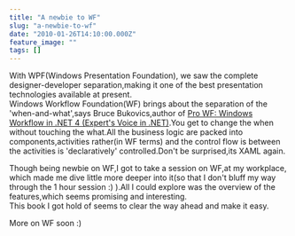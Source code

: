 ```yaml
---
title: "A newbie to WF"
slug: "a-newbie-to-wf"
date: "2010-01-26T14:10:00.000Z"
feature_image: ""
tags: []
---
```


With WPF(Windows Presentation Foundation), we saw the complete designer-developer separation,making it one of the best presentation technologies available at present.  
Windows Workflow Foundation(WF) brings about the separation of the 'when-and-what',says Bruce Bukovics,author of [Pro WF: Windows Workflow in .NET 4 (Expert's Voice in .NET)](http://www.amazon.com/gp/product/1430227214/ref=as_li_qf_sp_asin_tl?ie=UTF8&camp=1789&creative=9325&creativeASIN=1430227214&linkCode=as2&tag=rahulpnath-20).You get to change the when without touching the what.All the business logic are packed into components,activities rather(in WF terms) and the control flow is between the activities is 'declaratively' controlled.Don't be surprised,its XAML again.

Though being newbie on WF,I got to take a session on WF,at my workplace, which made me dive little more deeper into it(so that I don't bluff my way through the 1 hour session :) ).All I could explore was the overview of the features,which seems promising and interesting.  
This book I got hold of seems to clear the way ahead and make it easy.

More on WF soon :)